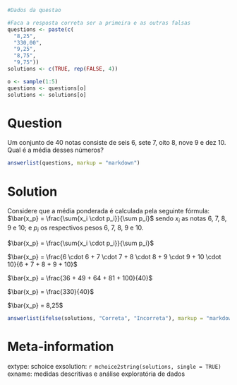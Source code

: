```r
#Dados da questao

#Faca a resposta correta ser a primeira e as outras falsas
questions <- paste(c(
  "8,25", 
  "330,00", 
  "9,25", 
  "8,75", 
  "9,75"))
solutions <- c(TRUE, rep(FALSE, 4))

o <- sample(1:5)
questions <- questions[o]
solutions <- solutions[o]
```

Question
========
Um conjunto de 40 notas consiste de seis 6, sete 7, oito 8, nove 9 e dez 10. Qual é a média desses números?
  
```r
answerlist(questions, markup = "markdown")
```

Solution
========
Considere que a média ponderada é calculada pela seguinte fórmula: $\bar{x_p} = \frac{\sum{x_i \cdot p_i}}{\sum p_i}$ sendo $x_i$ as notas 6, 7, 8, 9 e 10; e $p_i$ os respectivos pesos 6, 7, 8, 9 e 10. 

$\bar{x_p} = \frac{\sum{x_i \cdot p_i}}{\sum p_i}$

$\bar{x_p} = \frac{6 \cdot 6 + 7 \cdot 7 + 8 \cdot 8 + 9 \cdot 9 + 10 \cdot 10}{6 + 7 + 8 + 9 + 10}$

$\bar{x_p} = \frac{36 + 49 + 64 + 81 + 100}{40}$

$\bar{x_p} = \frac{330}{40}$

$\bar{x_p} = 8,25$


```r
answerlist(ifelse(solutions, "Correta", "Incorreta"), markup = "markdown")
```

Meta-information
================
extype: schoice
exsolution: `r mchoice2string(solutions, single = TRUE)`
exname: medidas descritivas e análise exploratória de dados